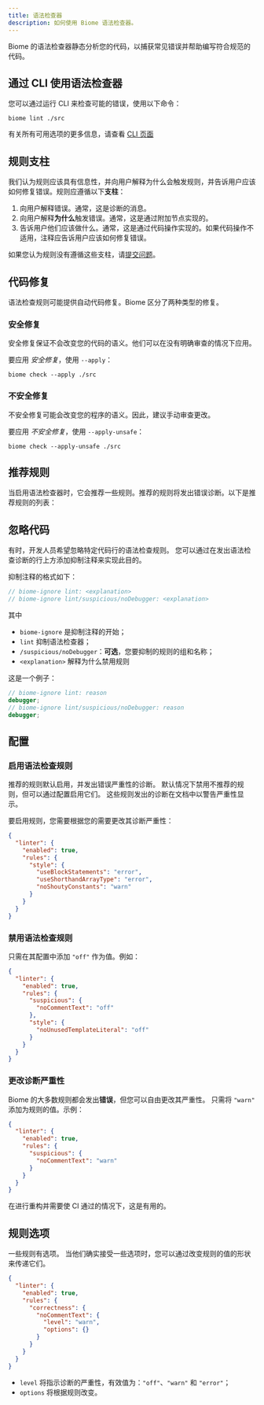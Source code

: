 ```yaml
---
title: 语法检查器
description: 如何使用 Biome 语法检查器。
---
```



Biome 的语法检查器静态分析您的代码，以捕获常见错误并帮助编写符合规范的代码。

<NumberOfRules />

## 通过 CLI 使用语法检查器

您可以通过运行 CLI 来检查可能的错误，使用以下命令：

```shell
biome lint ./src
```

有关所有可用选项的更多信息，请查看 [CLI 页面](/reference/cli#biome-lint)

## 规则支柱

我们认为规则应该具有信息性，并向用户解释为什么会触发规则，并告诉用户应该如何修复错误。规则应遵循以下**支柱**：
1. 向用户解释错误。通常，这是诊断的消息。
2. 向用户解释**为什么**触发错误。通常，这是通过附加节点实现的。
3. 告诉用户他们应该做什么。通常，这是通过代码操作实现的。如果代码操作不适用，注释应告诉用户应该如何修复错误。

如果您认为规则没有遵循这些支柱，请[提交问题](https://github.com/biomejs/biome/issues/new?assignees=&labels=S-To+triage&projects=&template=01_bug.yml&title=%F0%9F%90%9B+%3CTITLE%3E)。

## 代码修复

语法检查规则可能提供自动代码修复。Biome 区分了两种类型的修复。

### 安全修复

安全修复保证不会改变您的代码的语义。他们可以在没有明确审查的情况下应用。

要应用 _安全修复_，使用 `--apply`：

```shell
biome check --apply ./src
```

### 不安全修复

不安全修复可能会改变您的程序的语义。因此，建议手动审查更改。

要应用 _不安全修复_，使用 `--apply-unsafe`：

```shell
biome check --apply-unsafe ./src
```


## 推荐规则

当启用语法检查器时，它会推荐一些规则。推荐的规则将发出错误诊断。以下是推荐规则的列表：

<RecommendedRules />


## 忽略代码

有时，开发人员希望忽略特定代码行的语法检查规则。
您可以通过在发出语法检查诊断的行上方添加抑制注释来实现此目的。

抑制注释的格式如下：

```js
// biome-ignore lint: <explanation>
// biome-ignore lint/suspicious/noDebugger: <explanation>
```

其中

- `biome-ignore` 是抑制注释的开始；
- `lint` 抑制语法检查器；
- `/suspicious/noDebugger`：**可选**，您要抑制的规则的组和名称；
- `<explanation>` 解释为什么禁用规则

这是一个例子：

```ts
// biome-ignore lint: reason
debugger;
// biome-ignore lint/suspicious/noDebugger: reason
debugger;
```


## 配置

### 启用语法检查规则

推荐的规则默认启用，并发出错误严重性的诊断。
默认情况下禁用不推荐的规则，但可以通过配置启用它们。
这些规则发出的诊断在文档中以警告严重性显示。

要启用规则，您需要根据您的需要更改其诊断严重性：

```json title="biome.json"
{
  "linter": {
    "enabled": true,
    "rules": {
      "style": {
        "useBlockStatements": "error",
        "useShorthandArrayType": "error",
        "noShoutyConstants": "warn"
      }
    }
  }
}
```

### 禁用语法检查规则

只需在其配置中添加 `"off"` 作为值。例如：

```json title="biome.json"
{
  "linter": {
    "enabled": true,
    "rules": {
      "suspicious": {
        "noCommentText": "off"
      },
      "style": {
        "noUnusedTemplateLiteral": "off"
      }
    }
  }
}
```

### 更改诊断严重性

Biome 的大多数规则都会发出**错误**，但您可以自由更改其严重性。
只需将 `"warn"` 添加为规则的值。示例：

```json title="biome.json"
{
  "linter": {
    "enabled": true,
    "rules": {
      "suspicious": {
        "noCommentText": "warn"
      }
    }
  }
}
```

在进行重构并需要使 CI 通过的情况下，这是有用的。

## 规则选项

一些规则有选项。
当他们确实接受一些选项时，您可以通过改变规则的值的形状来传递它们。

```json title="biome.json"
{
  "linter": {
    "enabled": true,
    "rules": {
      "correctness": {
        "noCommentText": {
          "level": "warn",
          "options": {}
        }
      }
    }
  }
}
```

- `level` 将指示诊断的严重性，有效值为：`"off"`、`"warn"` 和 `"error"`；
- `options` 将根据规则改变。
